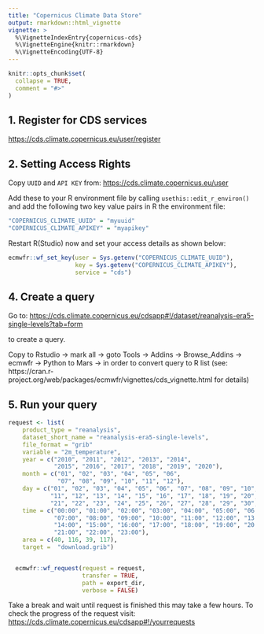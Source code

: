```yaml
---
title: "Copernicus Climate Data Store"
output: rmarkdown::html_vignette
vignette: >
  %\VignetteIndexEntry{copernicus-cds}
  %\VignetteEngine{knitr::rmarkdown}
  %\VignetteEncoding{UTF-8}
---
```


```r
knitr::opts_chunk$set(
  collapse = TRUE,
  comment = "#>"
)
```

## 1. Register for CDS services

[https://cds.climate.copernicus.eu/user/register](https://cds.climate.copernicus.eu/user/register)


## 2. Setting Access Rights

Copy `UUID` and `API KEY` from:
[https://cds.climate.copernicus.eu/user](https://cds.climate.copernicus.eu/user)

Add these to your R environment file by calling `usethis::edit_r_environ()`
and add the following two key value pairs in R the environment file:

```r
"COPERNICUS_CLIMATE_UUID" = "myuuid"
"COPERNICUS_CLIMATE_APIKEY" = "myapikey"
```

Restart R(Studio) now and set your access details as shown below:


```r
ecmwfr::wf_set_key(user = Sys.getenv("COPERNICUS_CLIMATE_UUID"),
                   key = Sys.getenv("COPERNICUS_CLIMATE_APIKEY"),
                   service = "cds")

```


## 4. Create a query

Go to: [https://cds.climate.copernicus.eu/cdsapp#!/dataset/reanalysis-era5-single-levels?tab=form](https://cds.climate.copernicus.eu/cdsapp#!/dataset/reanalysis-era5-single-levels?tab=form)

to create a query. 

Copy to Rstudio -> mark all -> goto Tools -> Addins -> Browse_Addins -> ecmwfr 
-> Python to Mars -> in order to convert query to R list (see: 
https://cran.r-project.org/web/packages/ecmwfr/vignettes/cds_vignette.html for 
details)


## 5. Run your query

```r

request <- list(
    product_type = "reanalysis",
    dataset_short_name = "reanalysis-era5-single-levels",
    file_format = "grib"
    variable = "2m_temperature",
    year = c("2010", "2011", "2012", "2013", "2014", 
             "2015", "2016", "2017", "2018", "2019", "2020"),
    month = c("01", "02", "03", "04", "05", "06", 
              "07", "08", "09", "10", "11", "12"),
    day = c("01", "02", "03", "04", "05", "06", "07", "08", "09", "10",
            "11", "12", "13", "14", "15", "16", "17", "18", "19", "20",
            "21", "22", "23", "24", "25", "26", "27", "28", "29", "30", "31"),
    time = c("00:00", "01:00", "02:00", "03:00", "04:00", "05:00", "06:00",
             "07:00", "08:00", "09:00", "10:00", "11:00", "12:00", "13:00",
             "14:00", "15:00", "16:00", "17:00", "18:00", "19:00", "20:00",
             "21:00", "22:00", "23:00"),
    area = c(40, 116, 39, 117),
    target =  "download.grib")


  ecmwfr::wf_request(request = request,
                     transfer = TRUE,
                     path = export_dir,
                     verbose = FALSE)
```

Take a break and wait until request is finished this may take a few hours. To 
check the progress of the request visit: 
[https://cds.climate.copernicus.eu/cdsapp#!/yourrequests](https://cds.climate.copernicus.eu/cdsapp#!/yourrequests)
